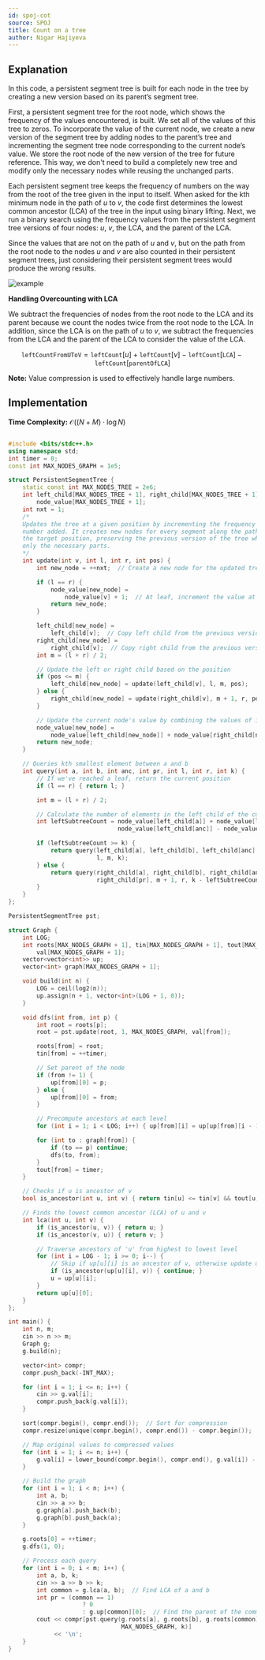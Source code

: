 ```yaml
---
id: spoj-cot
source: SPOJ
title: Count on a tree
author: Nigar Hajiyeva
---
```

## Explanation


In this code, a persistent segment tree is built for each node in the tree by creating a new version based on its parent’s segment tree.

First, a persistent segment tree for the root node, which shows the frequency of the values encountered, is built. We set all of the values of this tree to zeros. To incorporate the value of the current node, we create a new version of the segment tree by adding nodes to the parent’s tree and incrementing the segment tree node corresponding to the current node’s value. We store the root node of the new version of the tree for future reference. This way, we don't need to build a completely new tree and modify only the necessary nodes while reusing the unchanged parts.

Each persistent segment tree keeps the frequency of numbers on the way from the root of the tree given in the input to itself. When asked for the kth minimum node in the path of $u$ to $v$, the code first determines the lowest common ancestor (LCA) of the tree in the input using binary lifting. Next, we run a binary search using the frequency values from the persistent segment tree versions of four nodes: $u$, $v$, the LCA, and the parent of the LCA.

Since the values that are not on the path of $u$ and $v$, but on the path from the root node to the nodes $u$ and $v$ are also counted in their persistent segment trees, just considering their persistent segment trees would produce the wrong results.

![example](spoj-cot/example.png)

**Handling Overcounting with LCA**

We subtract the frequencies of nodes from the root node to the LCA and its parent because we count the nodes twice from the root node to the LCA. In addition, since the LCA is on the path of $u$ to $v$, we subtract the frequencies from the LCA and the parent of the LCA to consider the value of the LCA.

$$
\texttt{leftCountFromUToV} = \texttt{leftCount}[\texttt{$u$}]+\texttt{leftCount}[\texttt{$v$}]−\texttt{leftCount}[\texttt{LCA}]−\texttt{leftCount}[\texttt{parentOfLCA}]
$$



**Note:**
Value compression is used to effectively handle large numbers.

## Implementation

**Time Complexity:** $\mathcal{O}((N+M) \cdot \log{N})$

<LanguageSection>
<CPPSection>

```cpp

#include <bits/stdc++.h>
using namespace std;
int timer = 0;
const int MAX_NODES_GRAPH = 1e5;

struct PersistentSegmentTree {
	static const int MAX_NODES_TREE = 2e6;
	int left_child[MAX_NODES_TREE + 1], right_child[MAX_NODES_TREE + 1],
	    node_value[MAX_NODES_TREE + 1];
	int nxt = 1;
	/*
	Updates the tree at a given position by incrementing the frequency of the specific
	number added. It creates new nodes for every segment along the path from the root to
	the target position, preserving the previous version of the tree while modifying
	only the necessary parts.
	*/
	int update(int v, int l, int r, int pos) {
		int new_node = ++nxt;  // Create a new node for the updated tree version

		if (l == r) {
			node_value[new_node] =
			    node_value[v] + 1;  // At leaf, increment the value at position 'pos'
			return new_node;
		}

		left_child[new_node] =
		    left_child[v];  // Copy left child from the previous version
		right_child[new_node] =
		    right_child[v];  // Copy right child from the previous version
		int m = (l + r) / 2;

		// Update the left or right child based on the position
		if (pos <= m) {
			left_child[new_node] = update(left_child[v], l, m, pos);
		} else {
			right_child[new_node] = update(right_child[v], m + 1, r, pos);
		}

		// Update the current node's value by combining the values of its children
		node_value[new_node] =
		    node_value[left_child[new_node]] + node_value[right_child[new_node]];
		return new_node;
	}

	// Queries kth smallest element between a and b
	int query(int a, int b, int anc, int pr, int l, int r, int k) {
		// If we've reached a leaf, return the current position
		if (l == r) { return l; }

		int m = (l + r) / 2;

		// Calculate the number of elements in the left child of the current range
		int leftSubtreeCount = node_value[left_child[a]] + node_value[left_child[b]] -
		                       node_value[left_child[anc]] - node_value[left_child[pr]];

		if (leftSubtreeCount >= k) {
			return query(left_child[a], left_child[b], left_child[anc], left_child[pr],
			             l, m, k);
		} else {
			return query(right_child[a], right_child[b], right_child[anc],
			             right_child[pr], m + 1, r, k - leftSubtreeCount);
		}
	}
};

PersistentSegmentTree pst;

struct Graph {
	int LOG;
	int roots[MAX_NODES_GRAPH + 1], tin[MAX_NODES_GRAPH + 1], tout[MAX_NODES_GRAPH + 1],
	    val[MAX_NODES_GRAPH + 1];
	vector<vector<int>> up;
	vector<int> graph[MAX_NODES_GRAPH + 1];

	void build(int n) {
		LOG = ceil(log2(n));
		up.assign(n + 1, vector<int>(LOG + 1, 0));
	}

	void dfs(int from, int p) {
		int root = roots[p];
		root = pst.update(root, 1, MAX_NODES_GRAPH, val[from]);

		roots[from] = root;
		tin[from] = ++timer;

		// Set parent of the node
		if (from != 1) {
			up[from][0] = p;
		} else {
			up[from][0] = from;
		}

		// Precompute ancestors at each level
		for (int i = 1; i < LOG; i++) { up[from][i] = up[up[from][i - 1]][i - 1]; }

		for (int to : graph[from]) {
			if (to == p) continue;
			dfs(to, from);
		}
		tout[from] = timer;
	}

	// Checks if u is ancestor of v
	bool is_ancestor(int u, int v) { return tin[u] <= tin[v] && tout[u] >= tout[v]; }

	// Finds the lowest common ancestor (LCA) of u and v
	int lca(int u, int v) {
		if (is_ancestor(u, v)) { return u; }
		if (is_ancestor(v, u)) { return v; }

		// Traverse ancestors of 'u' from highest to lowest level
		for (int i = LOG - 1; i >= 0; i--) {
			// Skip if up[u][i] is an ancestor of v, otherwise update u
			if (is_ancestor(up[u][i], v)) { continue; }
			u = up[u][i];
		}
		return up[u][0];
	}
};

int main() {
	int n, m;
	cin >> n >> m;
	Graph g;
	g.build(n);

	vector<int> compr;
	compr.push_back(-INT_MAX);

	for (int i = 1; i <= n; i++) {
		cin >> g.val[i];
		compr.push_back(g.val[i]);
	}

	sort(compr.begin(), compr.end());  // Sort for compression
	compr.resize(unique(compr.begin(), compr.end()) - compr.begin());

	// Map original values to compressed values
	for (int i = 1; i <= n; i++) {
		g.val[i] = lower_bound(compr.begin(), compr.end(), g.val[i]) - compr.begin();
	}

	// Build the graph
	for (int i = 1; i < n; i++) {
		int a, b;
		cin >> a >> b;
		g.graph[a].push_back(b);
		g.graph[b].push_back(a);
	}

	g.roots[0] = ++timer;
	g.dfs(1, 0);

	// Process each query
	for (int i = 0; i < m; i++) {
		int a, b, k;
		cin >> a >> b >> k;
		int common = g.lca(a, b);  // Find LCA of a and b
		int pr = (common == 1)
		             ? 0
		             : g.up[common][0];  // Find the parent of the common ancestor
		cout << compr[pst.query(g.roots[a], g.roots[b], g.roots[common], g.roots[pr], 1,
		                        MAX_NODES_GRAPH, k)]
		     << '\n';
	}
}
```

</CPPSection>
</LanguageSection>
